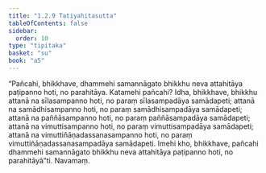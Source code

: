 ```yaml
---
title: "1.2.9 Tatiyahitasutta"
tableOfContents: false
sidebar:
  order: 10
type: "tipitaka"
basket: "su"
book: "a5"
---
```



<DynamicBreadcrumb />

<Division number="19" book="a5" bookNo="16" page="11">

<Paragraph number="67" book="a5">
“Pañcahi, bhikkhave, dhammehi samannāgato bhikkhu neva attahitāya paṭipanno hoti, no parahitāya. Katamehi pañcahi? Idha, bhikkhave, bhikkhu attanā na sīlasampanno hoti, no paraṃ sīlasampadāya samādapeti; attanā na samādhisampanno hoti, no paraṃ samādhisampadāya samādapeti; attanā na paññāsampanno hoti, no paraṃ paññāsampadāya samādapeti; attanā na vimuttisampanno hoti, no paraṃ vimuttisampadāya samādapeti; attanā na vimuttiñāṇadassanasampanno hoti, no paraṃ vimuttiñāṇadassanasampadāya samādapeti. Imehi kho, bhikkhave, pañcahi dhammehi samannāgato bhikkhu neva attahitāya paṭipanno hoti, no parahitāyā”ti.

</Paragraph>
</Division>

<Paragraph number="68" type="center" book="a5">
Navamaṃ.
</Paragraph>